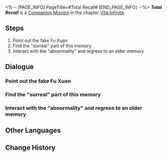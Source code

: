 <%-- [PAGE_INFO]
PageTitle=#Total Recall#
[END_PAGE_INFO] --%>
{{Stub|Dialogue.}}
{{Mission Infobox
|id            = 2020502
|title         = 
|image         = <!--Mission Total Recall.png-->
|type          = Companion
|event_name    = 
|chapter       = Vita Infinita (Companion Mission Chapter)
|requirements  = 
|summary       = <!--official mission summary from Fate's Atlas-->
|characters    = Fu Xuan; March 7th; Memory-(Trailblazer); Memory-Fu Xuan; Memory-Jing Yuan; Memory-Tingyun; Memory-Welt; Trailblazer
|startLocation = [[The Xianzhou Luofu]] - [[<!--starting area-->]]
|world         = The Xianzhou Luofu
|area          = <!--starting area-->
|prev          = 
|next          = 
|rewards       = 
}}
'''''Total Recall''''' is a [[Companion Mission]] in the chapter [[Vita Infinita (Companion Mission Chapter)|Vita Infinita]].

==Steps==
# Point out the fake Fu Xuan
# Find the "surreal" part of this memory
# Interact with the "abnormality" and regress to an older memory

<!--
==Gameplay Notes==

--><!--
==Trial Character==

-->
==Dialogue==
{{Stub Dialogue}}
{{Dialogue Start}}
:{{tx}}
{{Dialogue End}}

===Point out the fake Fu Xuan===
{{Mission Description|type=companion|location=<!--to be added-->|update|As the Matrix of Prescience Ultima starts its calculations, March 7th returns to the not-too-distant past.<br />For her own safety, she should first complete the homework Fu Xuan assigned.<br />Thankfully, the task isn't too hard. She just has to figure out who is the real master diviner out of the two before her.}}
{{Dialogue Start}}
:{{tx}}
{{Dialogue End}}

===Find the "surreal" part of this memory===
{{Mission Description|type=companion|location=<!--to be added-->|update|Memories of the Xianzhou Luofu are very recent and are still fresh in her mind. However, March 7th still feels rather sad as she gazes upon the people and events in her memory.<br />"It hasn't been that long, but many things won't ever be the same again," she thinks to herself.}}
{{Dialogue Start}}
:{{tx}}
{{Dialogue End}}

===Interact with the "abnormality" and regress to an older memory===
{{Mission Description|type=companion|location=<!--to be added-->|update|"Touch the heater" sounds like a terrible idea. However, this isn't reality, and real-life common sense doesn't apply here.<br />March 7th trusts that Fu Xuan will not hurt her... but she still instinctively doesn't want to touch something as hot as this.}}
{{Dialogue Start}}
:{{tx}}
{{Dialogue End}}

==Other Languages==
{{Other Languages
|en   = Total Recall
|zhs  = 全面回忆
|zht  = 全面回憶
|ja   = 全て追憶
|ko   = 전반적 회상
|es   = Podemos recordarlo por usted
|fr   = Total Recall
|ru   = Вспомнить всё
|th   = หวนย้อนความทรงจำ
|vi   = Hồi Ức Toàn Diện
|de   = Lückenlose Erinnerung
|id   = Mengenang Penuh
|pt   = A Vingadora do Futuro
}}

==Change History==
{{Change History|1.3}}
